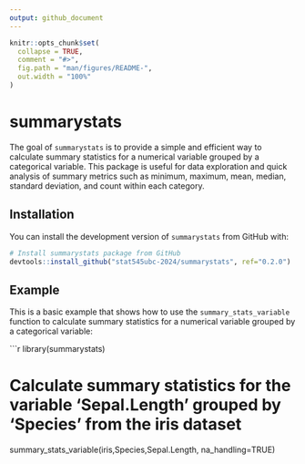 ```yaml
---
output: github_document
---
```


<!-- README.md is generated from README.Rmd. Please edit that file -->

```r
knitr::opts_chunk$set(
  collapse = TRUE,
  comment = "#>",
  fig.path = "man/figures/README-",
  out.width = "100%"
)
```

# summarystats

<!-- badges: start -->
<!-- badges: end -->

The goal of `summarystats` is to provide a simple and efficient way to calculate summary statistics for a numerical variable grouped by a categorical variable. This package is useful for data exploration and quick analysis of summary metrics such as minimum, maximum, mean, median, standard deviation, and count within each category.

## Installation

You can install the development version of `summarystats` from GitHub with:

```r
# Install summarystats package from GitHub
devtools::install_github("stat545ubc-2024/summarystats", ref="0.2.0")
```

## Example

This is a basic example that shows how to use the `summary_stats_variable` function to calculate summary statistics for a numerical variable grouped by a categorical variable:

```r
library(summarystats)

# Calculate summary statistics for the variable 'Sepal.Length' grouped by 'Species' from the iris dataset
summary_stats_variable(iris,Species,Sepal.Length, na_handling=TRUE)
